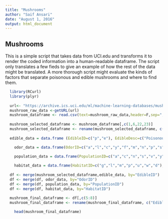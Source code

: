 ---
title: "Mushrooms"
author: "Saif Ansari"
date: "August 1, 2016"
output: html_document
---

## Mushrooms

This is a simple script that takes data from UCI.edu and transforms it to render the coded information into a human-readable dataframe. The script only translates a few fieds to give an example of how the rest of the data might be translated. A more thorough script might evaluate the kinds of factors that separate poisonous and edible mushrooms and where to find them.

```{r Mushrooms}

  library(RCurl)
  library(plyr)
  
  url<- "https://archive.ics.uci.edu/ml/machine-learning-databases/mushroom/agaricus-lepiota.data"
  mushroom_raw_data <-getURL(url)
  mushroom_dataframe <- read.csv(text=mushroom_raw_data,header=F,sep=",")
  
  mushroom_selected_dataframe <- mushroom_dataframe[,c(1,6,22,23)]
  mushroom_selected_dataframe <- rename(mushroom_selected_dataframe, c("V1"="EdibleID", "V6"="OdorID", "V22"="PopulationID", "V23"="HabitatID"))
  
  edible_data = data.frame (EdibleID=c("p","e"), EdibleDesc=c("Poisonous","Edible"))

    odor_data = data.frame(OdorID=c("a","l","c","y","f","m","n","p","s"),OdorDesc=c("almond","anise","creosote","fishy","foul","musty","none","pungent","spicy"))

    population_data = data.frame(PopulationID=c("a","c","n","s","v","y"),PopulationDesc=c("abundant","clustered","numerous","scattered","several","solitary"))
  
    habitat_data = data.frame(HabitatID=c("g","l","m","p","u","w","d"),HabitatDesc=c("Grasses","Leaves","Meadows","Paths","Urban","Waste","Woods"))
  
  df <- merge(mushroom_selected_dataframe,edible_data, by="EdibleID")
  df <- merge(df, odor_data, by="OdorID")
  df <- merge(df, population_data, by="PopulationID")
  df <- merge(df, habitat_data, by="HabitatID")
  
  mushroom_final_dataframe <- df[,c(5:8)]
  mushroom_final_dataframe <- rename(mushroom_final_dataframe, c("EdibleDesc"="Edible", "OdorDesc"="Odor", "PopulationDesc" = "Population", "HabitatDesc" = "Habitat"))

    head(mushroom_final_dataframe)
```
